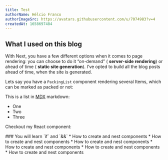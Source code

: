```yaml
---
title: Test
authorName: Hélcio Franco
authorImageSrc: https://avatars.githubusercontent.com/u/7074983?v=4
createdAt: 1658697484
---
```


## What I used on this blog

With Next, you have a few different options when it comes to page
rendering: you can choose to do it “on-demand” (
**server-side rendering**) or ahead of time (
**static site generation**). I&rsquo;ve opted to build all the blog
posts ahead of time, when the site is generated.

Lets say you have a `PackingList` component rendering several Items, which can be marked as packed or not:

This is a list in [MDX](https://mdxjs.com) markdown:

- One
- Two
- Three

Checkout my React component:

<Card>
### You will learn `if` and `&&`
* How to create and nest components
* How to create and nest components
* How to create and nest components
* How to create and nest components
* How to create and nest components
* How to create and nest components
</Card>
